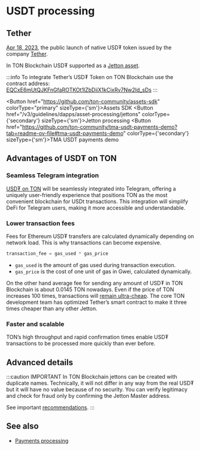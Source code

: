 

# USDT processing

## Tether

[Apr 18, 2023](https://t.me/toncoin/824), the public launch of native USD₮ token issued by the company <a href="https://tether.to/en/" target="_blank">Tether</a>.

In TON Blockchain USD₮ supported as a [Jetton asset](/v3/guidelines/dapps/asset-processing/jettons).

:::info
To integrate Tether’s USD₮ Token on TON Blockchain use the contract address:
[EQCxE6mUtQJKFnGfaROTKOt1lZbDiiX1kCixRv7Nw2Id_sDs](https://tonviewer.com/EQCxE6mUtQJKFnGfaROTKOt1lZbDiiX1kCixRv7Nw2Id_sDs?section=jetton)
:::

<Button href="https://github.com/ton-community/assets-sdk" colorType="primary" sizeType={'sm'}>Assets SDK</Button>
<Button href="/v3/guidelines/dapps/asset-processing/jettons" colorType={'secondary'} sizeType={'sm'}>Jetton processing</Button>
<Button href="https://github.com/ton-community/tma-usdt-payments-demo?tab=readme-ov-file#tma-usdt-payments-demo" colorType={'secondary'} sizeType={'sm'}>TMA USDT payments demo</Button>


## Advantages of USD₮ on TON

### Seamless Telegram integration

[USD₮ on TON](https://ton.org/borderless) will be seamlessly integrated into Telegram, offering a uniquely user-friendly experience that positions TON as the most convenient blockchain for USDt transactions. This integration will simplify DeFi for Telegram users, making it more accessible and understandable.

### Lower transaction fees

Fees for Ethereum USD₮ transfers are calculated dynamically depending on network load. This is why transactions can become expensive.

 ```cpp
transaction_fee = gas_used * gas_price
```

- `gas_used` is the amount of gas used during transaction execution.
- `gas_price` is the cost of one unit of gas in Gwei, calculated dynamically.

On the other hand average fee for sending any amount of USD₮ in TON Blockchain is about 0.0145 TON nowadays. Even if the price of TON increases 100 times, transactions will [remain ultra-cheap](/v3/documentation/smart-contracts/transaction-fees/fees#average-transaction-cost). The core TON development team has optimized Tether’s smart contract to make it three times cheaper than any other Jetton.

### Faster and scalable

TON’s high throughput and rapid confirmation times enable USD₮ transactions to be processed more quickly than ever before.

## Advanced details

:::caution IMPORTANT
In TON Blockchain jettons can be created with duplicate names. Technically, it will not differ in any way from the real USD₮ but it will have no value because of no security. You can verify legitimacy and check for fraud only by confirming the Jetton Master address.

See important [recommendations](/v3/guidelines/dapps/asset-processing/jettons).
:::

## See also

- [Payments processing](/v3/guidelines/dapps/asset-processing/payments-processing)

<Feedback />

